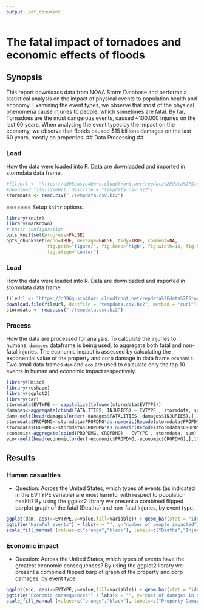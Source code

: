 ```yaml
---
output: pdf_document
---
```

# The fatal impact of tornadoes and economic effects of floods #
## Synopsis ##
This report downloads data from NOAA Storm Database and performs a statistical analysis on the impact of physical events to population health and economy.
Examining the event types, we observe that most of the physical phenomena cause injuries to people, which sometimes are fatal. By far, Tornadoes are the most dangerous events, caused ~100.000 injuries on the last 60 years.
When analysing the event types by the impact on the economy, we observe that floods caused $15 billions damages on the last 60 years, mostly on properties.
## Data Processing ##

### Load ###
How the data were loaded into R.
Data are downloaded and imported in stormdata data frame.
```r
#fileUrl <- "https://d396qusza40orc.cloudfront.net/repdata%2Fdata%2FStormData.csv.bz2"
#download.file(fileUrl, destfile = "tempdata.csv.bz2")
stormdata <- read.csv("./tempdata.csv.bz2")
```
=======
Setup `knitr` options.
```r
library(knitr)
library(markdown)
# knitr configuration
opts_knit$set(progress=FALSE)
opts_chunk$set(echo=TRUE, message=FALSE, tidy=TRUE, comment=NA,
               fig.path="figure/", fig.keep="high", fig.width=10, fig.height=6,
               fig.align="center")
```

### Load ###
How the data were loaded into R.
Data are downloaded and imported in stormdata data frame.
```r
fileUrl <- "https://d396qusza40orc.cloudfront.net/repdata%2Fdata%2FStormData.csv.bz2"
download.file(fileUrl, destfile = "tempdata.csv.bz2", method = "curl")
stormdata <- read.csv("./tempdata.csv.bz2")
```
### Process ###
How the data are processed for analysis.
To calculate the injuries to humans, `damages` dataframe is being used, to aggregate both fatal and non-fatal injuries.
The economic impact is assessed by calculating the exponential value of the property and corp damage in data frame `economic`.
Two small data frames `dam` and `eco` are used to calculate only the top 10 events in human and economic impact respectively.
```r
library(Hmisc)
library(reshape)
library(ggplot2)
library(car)
stormdata$EVTYPE <- capitalize(tolower(stormdata$EVTYPE))
damages<-aggregate(cbind(FATALITIES, INJURIES) ~ EVTYPE , stormdata, sum)
dam<-melt(head(damages[order(-damages$FATALITIES,-damages$INJURIES),],10))
stormdata$PROPDMG<-stormdata$PROPDMG*as.numeric(Recode(stormdata$PROPDMGEXP, "'0'=1;'1'=10;'2'=100;'3'=1000;'4'=10000;'5'=100000;'6'=1000000;'7'=10000000;'8'=100000000;'B'=1000000000;'h'=100;'H'=100;'K'=1000;'m'=1000000;'M'=1000000;'-'=0;'?'=0;'+'=0",as.factor.result=FALSE))
stormdata$CROPDMG<-stormdata$CROPDMG*as.numeric(Recode(stormdata$CROPDMGEXP, "'0'=1;'2'=100;'B'=1000000000;'k'=1000;'K'=1000;'m'=1000000;'M'=1000000;''=0;'?'=0",as.factor.result=FALSE))
economic<-aggregate(cbind(PROPDMG, CROPDMG) ~ EVTYPE , stormdata, sum)
eco<-melt(head(economic[order(-economic$PROPDMG,-economic$CROPDMG),],10))
```
## Results ##
### Human casualties ###
* Question: Across the United States, which types of events (as indicated in the EVTYPE variable) are most harmful with respect to population health?
By using the ggplot2 library we present a combined flipped barplot graph of the fatal (Deaths) and non-fatal Injuries, by event type.
```r
ggplot(dam, aes(x=EVTYPE,y=value,fill=variable)) + geom_bar(stat = "identity") + coord_flip() +
ggtitle("Harmful events") + labs(x = "", y="number of people impacted") +
scale_fill_manual (values=c("orange","black"), labels=c("Deaths","Injuries"))
```
### Economic impact ###
* Question: Across the United States, which types of events have the greatest economic consequences?
By using the ggplot2 library we present a combined flipped barplot graph of the property and corp damages, by event type.
```r
ggplot(eco, aes(x=EVTYPE,y=value,fill=variable)) + geom_bar(stat = "identity") + coord_flip() +
ggtitle("Economic consequences") + labs(x = "", y="cost of damages in dollars") +
scale_fill_manual (values=c("orange","black"), labels=c("Property Damage","Crop Damage"))
```
